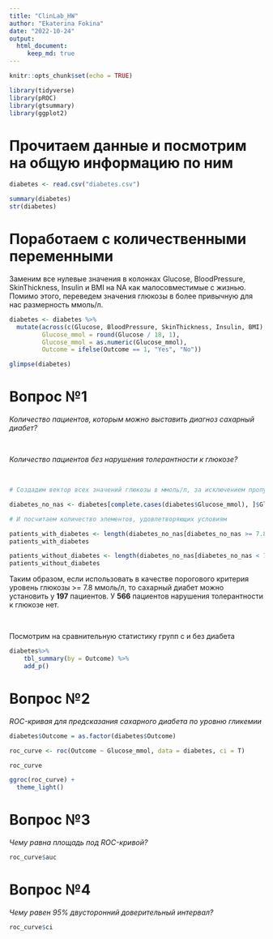 ```yaml
---
title: "ClinLab_HW"
author: "Ekaterina Fokina"
date: "2022-10-24"
output: 
  html_document:
     keep_md: true
---
```


```r
knitr::opts_chunk$set(echo = TRUE)
```

```r
library(tidyverse)
library(pROC)
library(gtsummary)
library(ggplot2)
```


# Прочитаем данные и посмотрим на общую информацию по ним

```r
diabetes <- read.csv("diabetes.csv")

summary(diabetes)
str(diabetes)

```

# Поработаем с количественными переменными

Заменим все нулевые значения в колонках Glucose, BloodPressure, SkinThickness, Insulin и BMI на NA как малосовместимые с жизнью.
Помимо этого, переведем значения глюкозы в более привычную для нас размерность ммоль/л.

```r

diabetes <- diabetes %>%
  mutate(across(c(Glucose, BloodPressure, SkinThickness, Insulin, BMI), ~ ifelse(.x == 0, NA, .x)),
         Glucose_mmol = round(Glucose / 18, 1),
         Glucose_mmol = as.numeric(Glucose_mmol),
         Outcome = ifelse(Outcome == 1, "Yes", "No"))

glimpse(diabetes)

```


# Вопрос №1

*Количество пациентов, которым можно выставить диагноз сахарный диабет?*

<br>

*Количество пациентов без нарушения толерантности к глюкозе?*

<br>

```r

# Создадим вектор всех значений глюкозы в ммоль/л, за исключением пропущенных значений

diabetes_no_nas <- diabetes[complete.cases(diabetes$Glucose_mmol), ]$Glucose_mmol

# И посчитаем количество элементов, удовлетворяющих условиям

patients_with_diabetes <- length(diabetes_no_nas[diabetes_no_nas >= 7.8])
patients_with_diabetes

patients_without_diabetes <- length(diabetes_no_nas[diabetes_no_nas < 7.8])
patients_without_diabetes


```

Таким образом, если использовать в качестве порогового критерия уровень глюкозы >= 7.8 ммоль/л, то сахарный диабет можно установить у **197** пациентов.
У **566** пациентов нарушения толерантности к глюкозе нет.

<br>

Посмотрим на сравнительную статистику групп с и без диабета

```r
diabetes%>% 
    tbl_summary(by = Outcome) %>% 
    add_p()
```


# Вопрос №2

*ROC-кривая для предсказания сахарного диабета по уровню гликемии*

```r
diabetes$Outcome = as.factor(diabetes$Outcome)

roc_curve <- roc(Outcome ~ Glucose_mmol, data = diabetes, ci = T)

roc_curve

ggroc(roc_curve) +
  theme_light()

```

# Вопрос №3

*Чему равна площадь под ROC-кривой?*

```r
roc_curve$auc
```

# Вопрос №4

*Чему равен 95% двусторонний доверительный интервал?*

```r
roc_curve$ci
```

